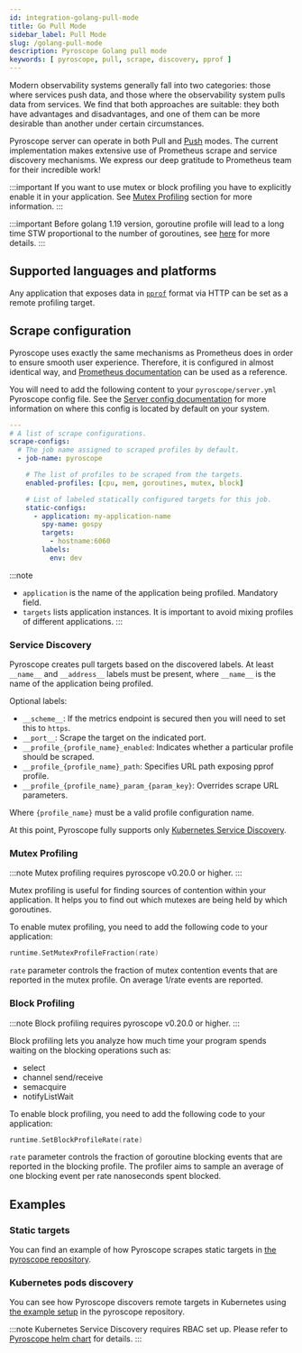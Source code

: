 ```yaml
---
id: integration-golang-pull-mode
title: Go Pull Mode
sidebar_label: Pull Mode
slug: /golang-pull-mode
description: Pyroscope Golang pull mode
keywords: [ pyroscope, pull, scrape, discovery, pprof ]
---
```


Modern observability systems generally fall into two categories: those where services push data, and those where the
observability system pulls data from services. We find that both approaches are suitable: they both have advantages
and disadvantages, and one of them can be more desirable than another under certain circumstances.

Pyroscope server can operate in both Pull and [Push](/docs/golang) modes. The current implementation makes extensive use of Prometheus
scrape and service discovery mechanisms. We express our deep gratitude to Prometheus team for their incredible work!

:::important
If you want to use mutex or block profiling you have to explicitly enable it in your application. See [Mutex Profiling](#mutex-profiling) section for more information.
:::

:::important
Before golang 1.19 version, goroutine profile will lead to a long time STW proportional to the number of goroutines, see [here](https://github.com/golang/go/issues/33250) for more details. 
:::

## Supported languages and platforms

Any application that exposes data in [`pprof`](https://github.com/google/pprof/blob/master/doc/README.md) format via HTTP can be set as a remote profiling target.

## Scrape configuration

Pyroscope uses exactly the same mechanisms as Prometheus does in order to ensure smooth user experience. Therefore, it
is configured in almost identical way, and [Prometheus documentation](https://prometheus.io/docs/prometheus/latest/configuration/configuration/#scrape_config)
can be used as a reference.

You will need to add the following content to your `pyroscope/server.yml` Pyroscope config file. See the [Server config documentation](/docs/server-configuration#configuration-file) for more information on where this config is located by default on your system.

```yaml
---
# A list of scrape configurations.
scrape-configs:
  # The job name assigned to scraped profiles by default.
  - job-name: pyroscope

    # The list of profiles to be scraped from the targets.
    enabled-profiles: [cpu, mem, goroutines, mutex, block]

    # List of labeled statically configured targets for this job.
    static-configs:
      - application: my-application-name
        spy-name: gospy
        targets:
          - hostname:6060
        labels:
          env: dev
```

:::note
 * `application` is the name of the application being profiled. Mandatory field.
 * `targets` lists application instances. It is important to avoid mixing profiles of different applications.
:::

### Service Discovery

Pyroscope creates pull targets based on the discovered labels. At least `__name__` and `__address__` labels must be
present, where `__name__` is the name of the application being profiled.

Optional labels:
* `__scheme__`: If the metrics endpoint is secured then you will need to set this to `https`.
* `__port__`: Scrape the target on the indicated port.
* `__profile_{profile_name}_enabled`: Indicates whether a particular profile should be scraped.
* `__profile_{profile_name}_path`: Specifies URL path exposing pprof profile.
* `__profile_{profile_name}_param_{param_key}`: Overrides scrape URL parameters.

Where `{profile_name}` must be a valid profile configuration name.

At this point, Pyroscope fully supports only [Kubernetes Service Discovery](https://prometheus.io/docs/prometheus/latest/configuration/configuration/#kubernetes_sd_config).


### Mutex Profiling

:::note
Mutex profiling requires pyroscope v0.20.0 or higher.
:::

Mutex profiling is useful for finding sources of contention within your application. It helps you to find out which mutexes are being held by which goroutines.

To enable mutex profiling, you need to add the following code to your application:
```go
runtime.SetMutexProfileFraction(rate)
```

`rate` parameter controls the fraction of mutex contention events that are reported in the mutex profile. On average 1/rate events are reported.


### Block Profiling

:::note
Block profiling requires pyroscope v0.20.0 or higher.
:::

Block profiling lets you analyze how much time your program spends waiting on the blocking operations such as:
* select
* channel send/receive
* semacquire
* notifyListWait

To enable block profiling, you need to add the following code to your application:
```go
runtime.SetBlockProfileRate(rate)
```

`rate` parameter controls the fraction of goroutine blocking events that are reported in the blocking profile. The profiler aims to sample an average of one blocking event per rate nanoseconds spent blocked.


## Examples

### Static targets

You can find an example of how Pyroscope scrapes static targets in
[the pyroscope repository](https://github.com/pyroscope-io/pyroscope/blob/main/examples/golang-pull/static).

### Kubernetes pods discovery

You can see how Pyroscope discovers remote targets in Kubernetes using
[the example setup](https://github.com/pyroscope-io/pyroscope/tree/main/examples/golang-pull/kubernetes) in the pyroscope repository.

:::note
Kubernetes Service Discovery requires RBAC set up. Please refer to
[Pyroscope helm chart](https://github.com/pyroscope-io/helm-chart) for details.
:::

